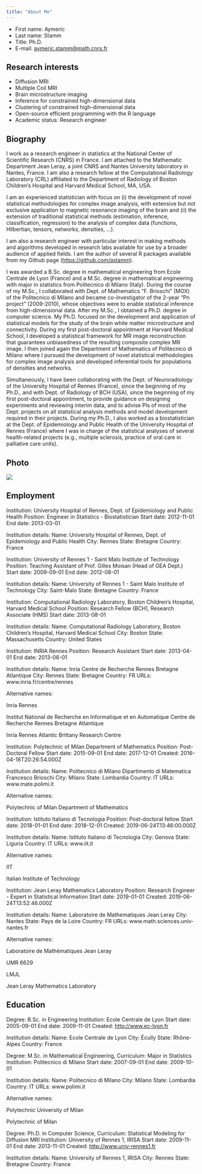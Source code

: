 ```yaml
---
title: "About Me"
---
```


-   First name: Aymeric
-   Last name: Stamm
-   Title: Ph.D.
-   E-mail: [aymeric.stamm\@math.cnrs.fr](mailto:aymeric.stamm@math.cnrs.fr){.email}

## Research interests

-   Diffusion MRI
-   Multiple Coil MRI
-   Brain microstructure imaging
-   Inference for constrained high-dimensional data
-   Clustering of constrained high-dimensional data
-   Open-source efficient programming with the R language
-   Academic status: Research engineer

## Biography

I work as a research engineer in statistics at the National Center of Scientific Research (CNRS) in France. I am attached to the Mathematic Department Jean Leray, a joint CNRS and Nantes University laboratory in Nantes, France. I am also a research fellow at the Computational Radiology Laboratory (CRL) affiliated to the Department of Radiology of Boston Children's Hospital and Harvard Medical School, MA, USA.

I am an experienced statistician with focus on (i) the development of novel statistical methodologies for complex image analysis, with extensive but not exclusive application to magnetic resonance imaging of the brain and (ii) the extension of traditional statistical methods (estimation, inference, classification, regression) to the analysis of complex data (functions, Hilbertian, tensors, networks, densities, ...).

I am also a research engineer with particular interest in making methods and algorithms developed in research labs available for use by a broader audience of applied fields. I am the author of several R packages available from my Github page (<https://github.com/astamm>).

I was awarded a B.Sc. degree in mathematical engineering from Ecole Centrale de Lyon (France) and a M.Sc. degree in mathematical engineering with major in statistics from Politecnico di Milano (Italy). During the course of my M.Sc., I collaborated with Dept. of Mathematics "F. Brioschi" (MOX) of the Politecnico di Milano and became co-investigator of the 2-year "Pn project" (2009-2010), whose objectives were to enable statistical inference from high-dimensional data. After my M.Sc., I obtained a Ph.D. degree in computer science. My Ph.D. focused on the development and application of statistical models for the study of the brain white matter microstructure and connectivity. During my first post-doctoral appointment at Harvard Medical School, I developed a statistical framework for MR image reconstruction that guarantees unbiasedness of the resulting composite complex MR image. I then joined again the Department of Mathematics of Politecnico di Milano where I pursued the development of novel statistical methodologies for complex image analysis and developed inferential tools for populations of densities and networks.

Simultaneously, I have been collaborating with the Dept. of Neuroradiology of the University Hospital of Rennes (France), since the beginning of my Ph.D., and with Dept. of Radiology of BCH (USA), since the beginning of my first post-doctoral appointment, to provide guidance on designing experiments and reviewing interim data, and to advise PIs of most of the Dept. projects on all statistical analysis methods and model development required in their projects. During my Ph.D., I also worked as a biostatistician at the Dept. of Epidemiology and Public Health of the University Hospital of Rennes (France) where I was in charge of the statistical analyses of several health-related projects (e.g., multiple sclerosis, practice of oral care in palliative care units).

## Photo

![](https://photos.mendeley.com/0f/43/0f43f4062e950db8dc47310707728ab14b7a3644.png)

## Employment

Institution: University Hospital of Rennes, Dept. of Epidemiology and Public Health Position: Engineer in Statistics - Biostatistician Start date: 2012-11-01 End date: 2013-03-01

Institution details: Name: University Hospital of Rennes, Dept. of Epidemiology and Public Health City: Rennes State: Bretagne Country: France

Institution: University of Rennes 1 - Saint Malo Institute of Technology Position: Teaching Assistant of Prof. Gilles Moisan (Head of GEA Dept.) Start date: 2009-09-01 End date: 2012-08-01

Institution details: Name: University of Rennes 1 - Saint Malo Institute of Technology City: Saint-Malo State: Bretagne Country: France

Institution: Computational Radiology Laboratory, Boston Children's Hospital, Harvard Medical School Position: Research Fellow (BCH), Research Associate (HMS) Start date: 2013-08-01

Institution details: Name: Computational Radiology Laboratory, Boston Children's Hospital, Harvard Medical School City: Boston State: Massachusetts Country: United States

Institution: INRIA Rennes Position: Research Assistant Start date: 2013-04-01 End date: 2013-06-01

Institution details: Name: Inria Centre de Recherche Rennes Bretagne Atlantique City: Rennes State: Bretagne Country: FR URLs: www.inria.fr/centre/rennes

Alternative names:

Inria Rennes

Institut National de Recherche en Informatique et en Automatique Centre de Recherche Rennes Bretagne Atlantique

Inria Rennes Atlantic Brittany Research Centre

Institution: Polytechnic of Milan Department of Mathematics Position: Post-Doctoral Fellow Start date: 2015-09-01 End date: 2017-12-01 Created: 2016-04-18T20:26:54.000Z

Institution details: Name: Politecnico di Milano Dipartimento di Matematica Francesco Brioschi City: Milano State: Lombardia Country: IT URLs: www.mate.polimi.it

Alternative names:

Polytechnic of Milan Department of Mathematics

Institution: Istituto Italiano di Tecnologia Position: Post-doctoral fellow Start date: 2018-01-01 End date: 2018-12-01 Created: 2019-06-24T13:46:00.000Z

Institution details: Name: Istituto Italiano di Tecnologia City: Genova State: Liguria Country: IT URLs: www.iit.it

Alternative names:

IIT

Italian Institute of Technology

Institution: Jean Leray Mathematics Laboratory Position: Research Engineer - Expert in Statistical Information Start date: 2019-01-01 Created: 2019-06-24T13:52:46.000Z

Institution details: Name: Laboratoire de Mathematiques Jean Leray City: Nantes State: Pays de la Loire Country: FR URLs: www.math.sciences.univ-nantes.fr

Alternative names:

Laboratoire de Mathématiques Jean Leray

UMR 6629

LMJL

Jean Leray Mathematics Laboratory

## Education

Degree: B.Sc. in Engineering Institution: Ecole Centrale de Lyon Start date: 2005-09-01 End date: 2009-11-01 Created: <http://www.ec-lyon.fr>

Institution details: Name: Ecole Centrale de Lyon City: Écully State: Rhône-Alpes Country: France

Degree: M.Sc. in Mathematical Engineering, Curriculum: Major in Statistics Institution: Politecnico di Milano Start date: 2007-09-01 End date: 2009-10-01

Institution details: Name: Politecnico di Milano City: Milano State: Lombardia Country: IT URLs: www.polimi.it

Alternative names:

Polytechnic University of Milan

Polytechnic of Milan

Degree: Ph.D. in Computer Science, Curriculum: Statistical Modeling for Diffusion MRI Institution: University of Rennes 1, IRISA Start date: 2009-11-01 End date: 2013-11-01 Created: <http://www.univ-rennes1.fr>

Institution details: Name: University of Rennes 1, IRISA City: Rennes State: Bretagne Country: France
